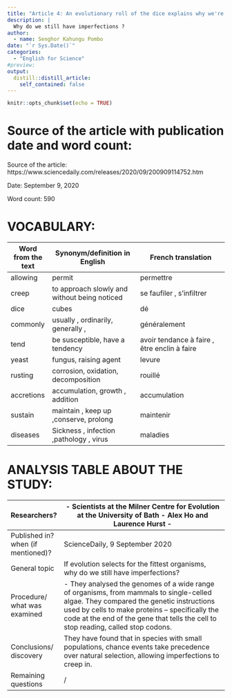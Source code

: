 ```yaml
---
title: "Article 4: An evolutionary roll of the dice explains why we're not perfect "
description: |
  Why do we still have imperfections ?
author:
  - name: Senghor Kahungu Pombo
date: "`r Sys.Date()`"
categories:
  - "English for Science"
#preview:
output:
  distill::distill_article:
    self_contained: false
---
```


```r
knitr::opts_chunk$set(echo = TRUE)
```

# Source of the article with publication date and word count:
Source of the article: https://www.sciencedaily.com/releases/2020/09/200909114752.htm

Date: September 9, 2020 

Word count: 590

# VOCABULARY:
|  			Word from the text 		 |  			Synonym/definition in English  			 		                |  			French translation  			 		                           |
|----------------------|--------------------------------------------------|--------------------------------------------------|
|  			allowing 		           |  			permit 			 			 		                                       |  			permettre 			 			 		                                    |
|  			creep 		              |  			to 			approach slowly and without being noticed 			 			 		 |  			se 			faufiler 			,       			  			 s’infiltrer 		             |
|  			dice 		               |  			cubes 			 			 		                                        |  			dé 		                                             |
|  			commonly 		           |  			usually , ordinarily, generally ,  			 			 		           |  			généralement 			 			 		                                 |
|  			tend 		               |  			be 			susceptible, have a tendency 			 			 		              |  			avoir 			tendance à faire 			, être 			enclin à faire 			 			 		 |
|  			yeast 		              |  			fungus, raising 			agent 			 			 		                        |  			levure 		                                         |
|  			rusting 		            |  			corrosion, oxidation, decomposition 			 			 		          |  			rouillé 		                                        |
|  			accretions 		         |  			accumulation, growth , addition 			 			 		              |  			accumulation 		                                   |
|  			sustain 		            |  			maintain , keep 			up 			,conserve, prolong 			 			 		        |  			maintenir 			 			 		                                    |
|  			diseases 		           |  			Sickness  			, infection 			,pathology 			, virus 			 			 		     |  			maladies 		                                       |

# ANALYSIS TABLE ABOUT THE STUDY:
|  			Researchers?  			 		                       |  			- 			Scientists at the Milner Centre for Evolution at the University of 			Bath  			 - 			 Alex Ho and Laurence Hurst  			 - 			 			 		                                                                                                                                                               |
|----------------------------------------|---------------------------------------------------------------------------------------------------------------------------------------------------------------------------------------------------------------------------------------------------------------------------------|
|  			Published in? when (if mentioned)?  			 		 |  			 ScienceDaily, 			9 September 2020 			 			 		                                                                                                                                                                                                                                             |
|  			General topic  			 		                      |  			If 			evolution selects for the fittest organisms, why do we still have 			imperfections?  			 		                                                                                                                                                                                         |
|  			Procedure/ what was examined  			 		       |  			- 			They analysed the genomes of a wide range of organisms, from 			mammals to single-celled algae. They compared the genetic 			instructions used by cells to make proteins -- specifically the 			code at the end of the gene that tells the cell to stop reading, 			called stop codons. 		 |
|  			Conclusions/ discovery  			 		             |  			  				  					They 					have found that in species with small populations, chance events 					take precedence over natural selection, allowing imperfections 					to creep 					in. 				 			 		                                                                                                                       |
|  			Remaining questions  			 		                |  			/ 		                                                                                                                                                                                                                                                                             |
